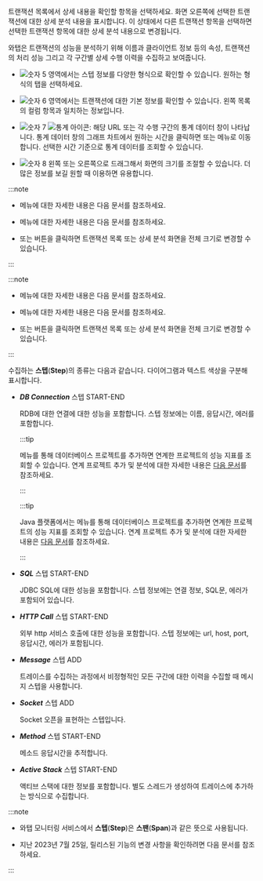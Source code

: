 <Title hashid='anlaysis-trace' level={props.level}>트레이스 분석하기</Title>

트랜잭션 목록에서 상세 내용을 확인할 항목을 선택하세요. 화면 오른쪽에 선택한 트랜잭션에 대한 상세 분석 내용을 표시합니다. 이 상태에서 다른 트랜잭션 항목을 선택하면 선택한 트랜잭션 항목에 대한 상세 분석 내용으로 변경됩니다.

와탭은 트랜잭션의 성능을 분석하기 위해 이름과 클라이언트 정보 등의 속성, 트랜잭션의 처리 성능 그리고 각 구간별 상세 수행 이력을 수집하고 보여줍니다.

<Xclude product='php,nodejs,golang'>

<ImgLang img="analysis-tx-table-view.png" desc="트레이스 분석" />

</Xclude>

<InDoc product='php,nodejs,golang'>

<ImgLang img="analysis-tx-table-view-none-actx.png" desc="트레이스 분석" />

</InDoc>

* ![숫자 5](/img/number-05.png) 영역에서는 스텝 정보를 다양한 형식으로 확인할 수 있습니다. 원하는 형식의 탭을 선택하세요.

* ![숫자 6](/img/number-06.png) 영역에서는 트랜잭션에 대한 기본 정보를 확인할 수 있습니다. 왼쪽 목록의 컬럼 항목과 일치하는 정보입니다.

* ![숫자 7](/img/number-07.png) ![통계 아이콘](/img/ic-static.svg): 해당 URL 또는 각 수행 구간의 통계 데이터 창이 나타납니다. 통계 데이터 창의 그래프 차트에서 원하는 시간을 클릭하면 <Cmdname sid="side_statistics" className="uitext" /> 또는 <Cmdname sid="side_txSearch" className="uitext" /> 메뉴로 이동합니다. 선택한 시간 기준으로 통계 데이터를 조회할 수 있습니다.

* ![숫자 8](/img/number-08.png) <LinkImage img='hitmap-lr-drag.svg' alt='좌우 드래그 아이콘' className='_drag' /> 왼쪽 또는 오른쪽으로 드래그해서 화면의 크기를 조절할 수 있습니다. 더 많은 정보를 보길 원할 때 이용하면 유용합니다.

<InDoc product='kubernetes'>

:::note

* <Cmdname sid="side_statistics" className="uitext" /> 메뉴에 대한 자세한 내용은 <Link to="../java/analysis-apm-trs">다음 문서</Link>를 참조하세요.

* <Cmdname sid="side_txSearch" className="uitext" /> 메뉴에 대한 자세한 내용은 <Link to="../java/tx-profile">다음 문서</Link>를 참조하세요.

* <LinkImage img='ic-s-tx-left.svg' alt='왼쪽 화살표 아이콘' className='_txDrag' /> 또는 <LinkImage img='ic-s-tx-right.svg' alt='오른쪽 화살표 아이콘' className='_txDrag' /> 버튼을 클릭하면 트랜잭션 목록 또는 상세 분석 화면을 전체 크기로 변경할 수 있습니다.

:::

</InDoc>

<InDoc product='java,python,php,nodejs,golang,dotnet'>

:::note

* <Cmdname sid="side_statistics" className="uitext" /> 메뉴에 대한 자세한 내용은 <Link to="analysis-apm-trs">다음 문서</Link>를 참조하세요.

* <Cmdname sid="side_txSearch" className="uitext" /> 메뉴에 대한 자세한 내용은 <Link to="tx-profile">다음 문서</Link>를 참조하세요.

* <LinkImage img='ic-s-tx-left.svg' alt='왼쪽 화살표 아이콘' className='_txDrag' /> 또는 <LinkImage img='ic-s-tx-right.svg' alt='오른쪽 화살표 아이콘' className='_txDrag' /> 버튼을 클릭하면 트랜잭션 목록 또는 상세 분석 화면을 전체 크기로 변경할 수 있습니다.

:::

</InDoc>

수집하는 **스텝**(**Step**)의 종류는 다음과 같습니다. 다이어그램과 텍스트 색상을 구분해 표시합니다.

* ***DB Connection*** 스텝 <span class='type'>START-END</span>

  RDB에 대한 연결에 대한 성능을 포함합니다. 스텝 정보에는 이름, 응답시간, 에러를 포함합니다.

  <InDoc product="java">
  
  :::tip

  <Cmdname sid="side_correlatedProjectManagement" className="uitext" /> 메뉴를 통해 데이터베이스 프로젝트를 추가하면 연계한 프로젝트의 성능 지표를 조회할 수 있습니다. 연계 프로젝트 추가 및 분석에 대한 자세한 내용은 [다음 문서](linked-projects)를 참조하세요.

  :::

  </InDoc>

  <InDoc product="kubernetes">
  
  :::tip

  Java 플랫폼에서는 <Cmdname sid="side_correlatedProjectManagement" className="uitext" /> 메뉴를 통해 데이터베이스 프로젝트를 추가하면 연계한 프로젝트의 성능 지표를 조회할 수 있습니다. 연계 프로젝트 추가 및 분석에 대한 자세한 내용은 [다음 문서](../java/linked-projects)를 참조하세요.

  :::

  </InDoc>

* ***SQL*** 스텝 <span class='type'>START-END</span>

  JDBC SQL에 대한 성능을 포함합니다. 스텝 정보에는 연결 정보, SQL문, 에러가 포함되어 있습니다.

* ***HTTP Call*** 스텝 <span class='type'>START-END</span>

  외부 http 서비스 호출에 대한 성능을 포함합니다. 스텝 정보에는 url, host, port, 응답시간, 에러가 포함됩니다.

* ***Message*** 스텝 <span class='type'>ADD</span>

  트레이스를 수집하는 과정에서 비정형적인 모든 구간에 대한 이력을 수집할 때 메시지 스텝을 사용합니다.  

* ***Socket*** 스텝 <span class='type'>ADD</span>

  Socket 오픈을 표현하는 스텝입니다.

* ***Method*** 스텝 <span class='type'>START-END</span>

  메소드 응답시간을 추적합니다.

<Xclude product='php,nodejs,golang'>

* ***Active Stack*** 스텝 <span class='type'>START-END</span>

  액티브 스택에 대한 정보를 포함합니다. 별도 스레드가 생성하여 트레이스에 추가하는 방식으로 수집합니다.

</Xclude>

:::note

* 와탭 모니터링 서비스에서 **스텝**(**Step**)은 **스팬**(**Span**)과 같은 뜻으로 사용됩니다.

* 지난 2023년 7월 25일, 릴리스된 <Cmdname sid="TTL06209" className="uitext" /> 기능의 변경 사항을 확인하려면 <Link to='../reference/changes-analysis-trace' target='_blank'>다음 문서</Link>를 참조하세요.

:::